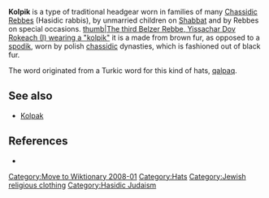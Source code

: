 [[Category:Move to Wiktionary 2008-01]]
{{Refimprove|date=January 2008}}
'''Kolpik''' is a type of traditional headgear worn in families of many [[Chassidic]] [[Rebbes]] (Hasidic rabbis), by unmarried children on [[Shabbat]] and by Rebbes on special occasions.
[[image:Belz1.jpg|thumb|The third Belzer Rebbe, Yissachar Dov Rokeach (I) wearing a "kolpik"]]
it is a made from brown fur, as opposed to a [[spodik]], worn by polish [[chassidic]] dynasties, which is fashioned out of black fur.

The word originated from a Turkic word for this kind of hats, [[qalpaq]].

==See also==
*[[Kolpak]]

==References==
{{reflist}}
*{{cite book  | last = Israel  | first = Yosef | title = Rescuing the Rebbe of Belz: Belzer Chassidus : History, Rescue  | publisher =Mesorah Publications  |date=2005  | location =  | pages = page 42  | url = http://books.google.com/books?id=BSrcTG_xMxIC&pg=PA42&dq=Kolpik+-wikipedia&lr=&ie=ISO-8859-1&sig=ODWAjHfIecrkZD6xOYXqPHINSnQ  | doi =  | id = ISBN 1578190592 }}

[[Category:Hats]]
[[Category:Jewish religious clothing]]
[[Category:Hasidic Judaism]]


{{judaism-stub}}
{{clothing-stub}}